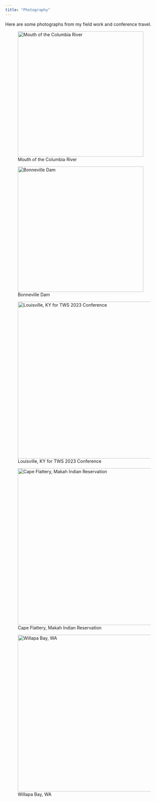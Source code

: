 ---
title: "Photography"
---

Here are some photographs from my field work and conference travel.

::: {layout-ncol="2"}

![Mouth of the Columbia River](assets/img/IMG_2757-2.jpg){height="400px"}

![Bonneville Dam](assets/img/IMG_1245.jpg){height="400px"}
:::

::: {layout-ncol="3"}
![Louisville, KY for TWS 2023 Conference](assets/img/IMG_5202.JPG){height="500px"}

![Cape Flattery, Makah Indian Reservation](assets/img/IMG_2485.jpg){height="500px"}

![Willapa Bay, WA](assets/img/IMG_2802.JPG){height="500px"}
:::


